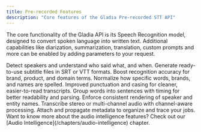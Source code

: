 ```yaml
---
title: Pre-recorded Features
description: "Core features of the Gladia Pre-recorded STT API"
---
```


The core functionality of the Gladia API is its Speech Recognition model, designed to convert spoken language into written text. Additional capabilities like diarization, summarization, translation, custom prompts and more can be enabled by adding parameters to your request.

<CardGroup cols={3}>
<Card
    title="Speaker Diarization"
    icon="user-group"
    href="/chapters/pre-recorded-stt/features/speaker-diarization"
  >
    Detect speakers and understand who said what, and when.
  </Card>
  <Card
    title="Export subtitles (SRT/VTT)"
    icon="code"
    href="/chapters/pre-recorded-stt/features/subtitles"
  >
    Generate ready-to-use subtitle files in SRT or VTT formats.
  </Card>
  <Card
    title="Custom vocabulary"
    icon="language"
    href="/chapters/pre-recorded-stt/features/custom-vocabulary"
  >
    Boost recognition accuracy for brand, product, and domain terms.
  </Card>
  <Card
    title="Custom spelling"
    icon="gear"
    href="/chapters/pre-recorded-stt/features/custom-spelling"
  >
    Normalize how specific words, brands, and names are spelled.
  </Card>
  <Card
    title="Enhanced punctuation"
    icon="list-check"
    href="/chapters/pre-recorded-stt/features/enhanced-punctuation"
  >
    Improved punctuation and casing for cleaner, easier-to-read transcripts.
  </Card>
  <Card
    title="Sentences"
    icon="list-check"
    href="/chapters/pre-recorded-stt/features/sentences"
  >
    Group words into sentences with timing for better readability and parsing.
  </Card>
  <Card
    title="Name consistency"
    icon="id-card-clip"
    href="/chapters/pre-recorded-stt/features/name-consistency"
  >
    Enforce consistent rendering of speaker and entity names.
  </Card>
  <Card
    title="Dual or multiple channels"
    icon="volume"
    href="/chapters/pre-recorded-stt/features/multiple-channels"
  >
    Transcribe stereo or multi-channel audio with channel-aware processing.
  </Card>
  <Card
    title="Custom metadata"
    icon="magnifying-glass-chart"
    href="/chapters/pre-recorded-stt/features/custom-metadata"
  >
    Attach and propagate metadata to organize and trace your jobs.
  </Card>
</CardGroup>

<Tip>
Want to know more about the audio intelligence features? Check out our [Audio Intelligence](/chapters/audio-intelligence) chapter.
</Tip>